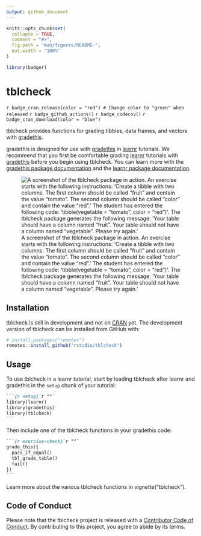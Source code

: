 ```yaml
---
output: github_document
---
```


<!-- README.md is generated from README.Rmd. Please edit that file -->

```r
knitr::opts_chunk$set(
  collapse = TRUE,
  comment = "#>",
  fig.path = "man/figures/README-",
  out.width = "100%"
)

library(badger)
```

# tblcheck

<!-- badges: start -->
`r badge_cran_release(color = "red") # Change color to "green" when released`
`r badge_github_actions()`
`r badge_codecov()`
`r badge_cran_download(color = "blue")`
<!-- badges: end -->

tblcheck provides functions for grading tibbles, data frames, and vectors with [gradethis](https://pkgs.rstudio.com/gradethis/). 

gradethis is designed for use with [gradethis](https://pkgs.rstudio.com/gradethis/) in [learnr](https://rstudio.github.io/learnr/) tutorials. We recommend that you first be comfortable grading [learnr](https://rstudio.github.io/learnr/) tutorials with [gradethis](https://pkgs.rstudio.com/gradethis/) before you begin using tblcheck. You can learn more with the [gradethis package documentation](https://pkgs.rstudio.com/gradethis/) and the [learnr package documentation](https://rstudio.github.io/learnr/).

![A screenshot of the tblcheck package in action. An exercise starts with the following instructions: 'Create a tibble with two columns. The first column should be called "fruit" and contain the value "tomato". The second column should be called "color" and contain the value "red".' The student has entered the following code: 'tibble(vegetable = "tomato", color = "red")'. The tblcheck package generates the following message: 'Your table should have a column named "fruit". Your table should not have a column named "vegetable". Please try again.'](man/figures/screenshot.png)

## Installation

<!-- You can install the released version of tblcheck from [CRAN](https://CRAN.R-project.org) with: -->

<!-- ``` r -->
<!-- install.packages("tblcheck") -->
<!-- ``` -->

tblcheck is still in development and not on [CRAN](https://CRAN.R-project.org) yet. The development version of tblcheck can be installed from GitHub with:

``` r
# install.packages("remotes")
remotes::install_github("rstudio/tblcheck")
```

## Usage

To use tblcheck in a learnr tutorial, start by loading tblcheck after learnr and gradethis in the `setup` chunk of your tutorial:

```` markdown
```{r setup}`r ""`
library(learnr)
library(gradethis)
library(tblcheck)
```
````

Then include one of the tblcheck functions in your gradethis code:

```` markdown
```{r exercise-check}`r ""`
grade_this({
  pass_if_equal()
  tbl_grade_table()
  fail()
})
```
````

Learn more about the various tblcheck functions in vignette("tblcheck").

## Code of Conduct
  
Please note that the tblcheck project is released with a [Contributor Code of Conduct](https://contributor-covenant.org/version/2/0/CODE_OF_CONDUCT.html). By contributing to this project, you agree to abide by its terms.

